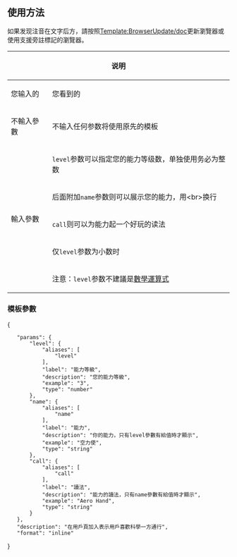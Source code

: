 {{NoteTA|G1=MediaWiki}}{{Documentation subpage}}<!-- 在本行下編輯模板說明 -->
{{Ruby notice}}
== 使用方法 ==
如果发现注音在文字后方，請按照[[Template:BrowserUpdate/doc]]更新瀏覽器或使用支援旁註標記的瀏覽器。
{| class="wikitable"
! colspan="2" rowspan="2"|说明 !! colspan="2"|示例
|-
! 您输入的 !! 您看到的
|-
!不輸入參數
| 不输入任何参数将使用原先的模板||{{tl|User 一方通行}}||{{User 一方通行|nocat=1}}
|-
!rowspan="5"|輸入參數
|<code>level</code>参数可以指定您的能力等级数，单独使用务必为整数||{{tl|User 一方通行|<nowiki>level=0</nowiki>}}||{{User 一方通行|level=0|nocat=1}}
|-
|后面附加<code>name</code>参数则可以展示您的能力，用<nowiki><br></nowiki>换行||{{tl|User 一方通行|<nowiki>level=4|name=<br>空间移动</nowiki>}}||{{User 一方通行|level=4|name=<br>空间移动|nocat=1}}
|-
|<code>call</code>则可以为能力起一个好玩的读法||{{tl|User 一方通行|<nowiki>level=0.5|name=空力使|call=Aero Hand</nowiki>}}|||{{User 一方通行|level=0.5|name=空力使|call=Aero Hand|nocat=1}}
|-
|仅<code>level</code>参数为小数时|||{{tl|User 一方通行|<nowiki>level=0.5</nowiki>}}|||{{User 一方通行|level=0.5|nocat=1}}
|-
|注意：<code>level</code>参数不建議是[[Help:计算|數學運算式]]|||{{tl|User 一方通行|<nowiki>level=1/0</nowiki>}}|||{{User 一方通行|level=1/0|nocat=1}}
|}
=== 模板參數 ===
<templatedata>
{
	"params": {
		"level": {
			"aliases": [
				"level"
			],
			"label": "能力等級",
			"description": "您的能力等級",
			"example": "3",
			"type": "number"
		},
		"name": {
			"aliases": [
				"name"
			],
			"label": "能力",
			"description": "你的能力，只有level參數有給值時才顯示",
			"example": "空力使",
			"type": "string"
		},
		"call": {
			"aliases": [
				"call"
			],
			"label": "讀法",
			"description": "能力的讀法，只有name參數有給值時才顯示",
			"example": "Aero Hand",
			"type": "string"
		}
	},
	"description": "在用戶頁加入{{User 一方通行}}表示用戶喜歡科學一方通行",
	"format": "inline"
}
</templatedata>